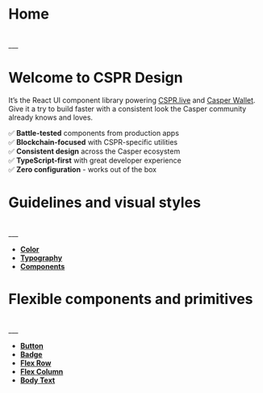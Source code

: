 

<Meta title="Home"/>

# Home

<br/>
___
<br/>

# Welcome to CSPR Design
It’s the React UI component library powering [CSPR.live](https://cspr.live) and [Casper Wallet](https://www.casperwallet.io/). Give it a try to build faster with a consistent look the Casper community already knows and loves.

✅ **Battle-tested** components from production apps \
✅ **Blockchain-focused** with CSPR-specific utilities \
✅ **Consistent design** across the Casper ecosystem \
✅ **TypeScript-first** with great developer experience \
✅ **Zero configuration** - works out of the box

# Guidelines and visual styles
<br/>
___
<br/>

- [**Color**](?path=/docs/palette-of-colors--docs)
- [**Typography**](?path=/docs/typography--docs)
- [**Components**](?path=/docs/components--docs)


# Flexible components and primitives
<br/>
___
<br/>

- [**Button**](?path=/story/components-forms-and-inputs-button--docs)
- [**Badge**](?path=/story/components-status-indicators-badge--docs)
- [**Flex Row**](?path=/story/components-layout-and-structure-flex-row--docs)
- [**Flex Column**](?path=/story/components-layout-and-structure-flex-column--docs)
- [**Body Text**](?path=/story/components-primitives-body-text--docs)

